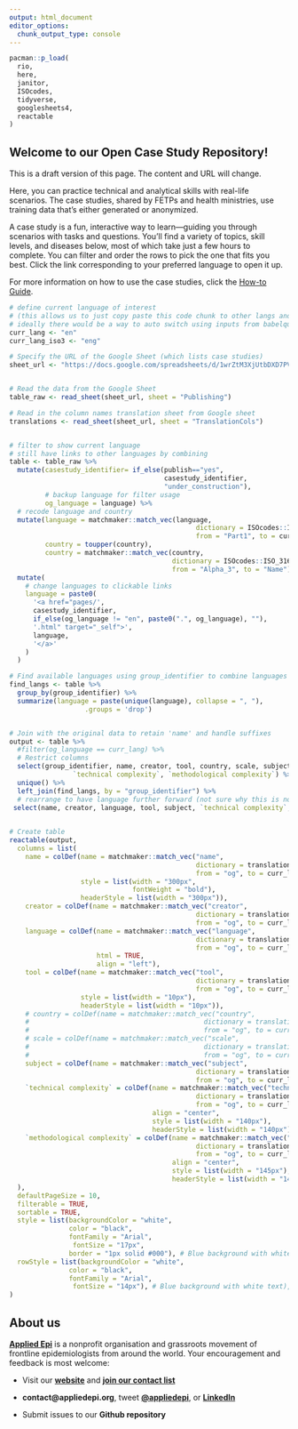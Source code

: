 ```yaml
---
output: html_document
editor_options: 
  chunk_output_type: console
---
```


```r
pacman::p_load(
  rio,
  here,
  janitor,
  ISOcodes,
  tidyverse,
  googlesheets4,
  reactable
)
```

## Welcome to our Open Case Study Repository!

::: {.callout-important title="WEBSITE UNDER CONSTRUCTION"}
This is a draft version of this page. The content and URL will change.
:::


Here, you can practice technical and analytical skills with real-life scenarios. The case studies, shared by FETPs and health ministries, use training data that’s either generated or anonymized.

A case study is a fun, interactive way to learn—guiding you through scenarios with tasks and questions. You’ll find a variety of topics, skill levels, and diseases below, most of which take just a few hours to complete. You can filter and order the rows to pick the one that fits you best. Click the link corresponding to your preferred language to open it up.

For more information on how to use the case studies, click the [How-to
Guide](pages/instructions.html). 

```r

# define current language of interest 
# (this allows us to just copy paste this code chunk to other langs and switch, 
# ideally there would be a way to auto switch using inputs from babelquarto?)
curr_lang <- "en"
curr_lang_iso3 <- "eng"

# Specify the URL of the Google Sheet (which lists case studies)
sheet_url <- "https://docs.google.com/spreadsheets/d/1wrZtM3XjUtbDXD7PVLOHdd-H92hq_-WAQoIpRatjhlc/edit?gid=598142358"


# Read the data from the Google Sheet
table_raw <- read_sheet(sheet_url, sheet = "Publishing")

# Read in the column names translation sheet from Google sheet
translations <- read_sheet(sheet_url, sheet = "TranslationCols")


# filter to show current language 
# still have links to other languages by combining
table <- table_raw %>%
  mutate(casestudy_identifier= if_else(publish=="yes",
                                       casestudy_identifier, 
                                       "under_construction"), 
         # backup language for filter usage 
         og_language = language) %>% 
  # recode language and country 
  mutate(language = matchmaker::match_vec(language, 
                                               dictionary = ISOcodes::ISO_639_3, 
                                               from = "Part1", to = curr_lang_iso3), 
         country = toupper(country),
         country = matchmaker::match_vec(country, 
                                         dictionary = ISOcodes::ISO_3166_1, 
                                         from = "Alpha_3", to = "Name")) %>% 
  mutate(
    # change languages to clickable links 
    language = paste0(
      '<a href="pages/', 
      casestudy_identifier, 
      if_else(og_language != "en", paste0(".", og_language), ""),
      '.html" target="_self">', 
      language, 
      '</a>'
    )
  )

# Find available languages using group_identifier to combine languages
find_langs <- table %>% 
  group_by(group_identifier) %>% 
  summarize(language = paste(unique(language), collapse = ", "), 
                   .groups = 'drop')  


# Join with the original data to retain 'name' and handle suffixes
output <- table %>% 
  #filter(og_language == curr_lang) %>% 
  # Restrict columns  
  select(group_identifier, name, creator, tool, country, scale, subject,
                `technical complexity`, `methodological complexity`) %>% 
  unique() %>% 
  left_join(find_langs, by = "group_identifier") %>% 
  # rearrange to have language further forward (not sure why this is not agreeing)
 select(name, creator, language, tool, subject, `technical complexity`, `methodological complexity`)
  

# Create table
reactable(output,
  columns = list(
    name = colDef(name = matchmaker::match_vec("name", 
                                               dictionary = translations, 
                                               from = "og", to = curr_lang), 
                  style = list(width = "300px",
                               fontWeight = "bold"),
                  headerStyle = list(width = "300px")),
    creator = colDef(name = matchmaker::match_vec("creator", 
                                               dictionary = translations, 
                                               from = "og", to = curr_lang)), 
    language = colDef(name = matchmaker::match_vec("language", 
                                               dictionary = translations, 
                                               from = "og", to = curr_lang), 
                      html = TRUE,
                      align = "left"),
    tool = colDef(name = matchmaker::match_vec("tool", 
                                               dictionary = translations, 
                                               from = "og", to = curr_lang),
                  style = list(width = "10px"),
                  headerStyle = list(width = "10px")), 
    # country = colDef(name = matchmaker::match_vec("country", 
    #                                            dictionary = translations, 
    #                                            from = "og", to = curr_lang), 
    # scale = colDef(name = matchmaker::match_vec("scale", 
    #                                            dictionary = translations, 
    #                                            from = "og", to = curr_lang), 
    subject = colDef(name = matchmaker::match_vec("subject", 
                                               dictionary = translations, 
                                               from = "og", to = curr_lang)),
    `technical complexity` = colDef(name = matchmaker::match_vec("technical complexity", 
                                               dictionary = translations, 
                                               from = "og", to = curr_lang),
                                    align = "center",
                                    style = list(width = "140px"),
                                    headerStyle = list(width = "140px")),
    `methodological complexity` = colDef(name = matchmaker::match_vec("methodological complexity", 
                                               dictionary = translations, 
                                               from = "og", to = curr_lang), 
                                         align = "center",
                                         style = list(width = "145px"),
                                         headerStyle = list(width = "145px"))
  ),
  defaultPageSize = 10,
  filterable = TRUE,
  sortable = TRUE,
  style = list(backgroundColor = "white", 
               color = "black", 
               fontFamily = "Arial",  
                fontSize = "17px",
               border = "1px solid #000"), # Blue background with white text),
  rowStyle = list(backgroundColor = "white", 
               color = "black", 
               fontFamily = "Arial",  
                fontSize = "14px"), # Blue background with white text),
)
```


## About us

[**Applied Epi**](https://www.appliedepi.org/) is a nonprofit organisation and grassroots movement of frontline epidemiologists from around the world. Your encouragement and feedback is most welcome:

-   Visit our [**website**](https://www.appliedepi.org/) and [**join our contact list**](https://docs.google.com/forms/d/e/1FAIpQLSdtk7Mg32lYQ3ucbIM-kIwIRxgRwDfG5TJHsVAbFjQ1i6fwiw/viewform?usp=send_form)

-   **contact\@appliedepi.org**, tweet [**\@appliedepi**](https://x.com/appliedepi), or [**LinkedIn**](https://www.linkedin.com/company/appliedepi/?originalSubdomain=it)

-   Submit issues to our **Github repository**